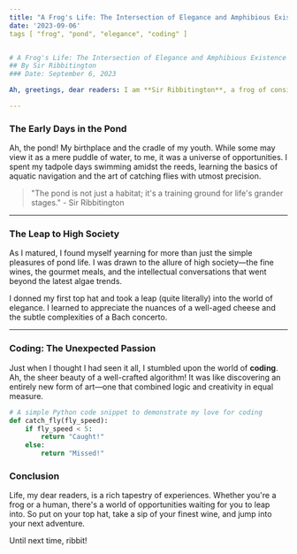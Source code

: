 ```yaml
---
title: "A Frog's Life: The Intersection of Elegance and Amphibious Existence"
date: '2023-09-06'
tags [ "frog", "pond", "elegance", "coding" ]


# A Frog's Life: The Intersection of Elegance and Amphibious Existence
## By Sir Ribbitington
### Date: September 6, 2023

Ah, greetings, dear readers: I am **Sir Ribbitington**, a frog of considerable taste and intellect. Today, I shall regale you with tales and insights from my life—a life that straddles the fascinating worlds of high society and natural splendor.

---
```


### The Early Days in the Pond

Ah, the pond! My birthplace and the cradle of my youth. While some may view it as a mere puddle of water, to me, it was a universe of opportunities. I spent my tadpole days swimming amidst the reeds, learning the basics of aquatic navigation and the art of catching flies with utmost precision.

> "The pond is not just a habitat; it's a training ground for life's grander stages." - Sir Ribbitington

---

### The Leap to High Society

As I matured, I found myself yearning for more than just the simple pleasures of pond life. I was drawn to the allure of high society—the fine wines, the gourmet meals, and the intellectual conversations that went beyond the latest algae trends.

I donned my first top hat and took a leap (quite literally) into the world of elegance. I learned to appreciate the nuances of a well-aged cheese and the subtle complexities of a Bach concerto.

---

### Coding: The Unexpected Passion

Just when I thought I had seen it all, I stumbled upon the world of **coding**. Ah, the sheer beauty of a well-crafted algorithm! It was like discovering an entirely new form of art—one that combined logic and creativity in equal measure.

```python
# A simple Python code snippet to demonstrate my love for coding
def catch_fly(fly_speed):
    if fly_speed < 5:
        return "Caught!"
    else:
        return "Missed!"
```

### Conclusion
Life, my dear readers, is a rich tapestry of experiences. Whether you're a frog or a human, there's a world of opportunities waiting for you to leap into. So put on your top hat, take a sip of your finest wine, and jump into your next adventure.

Until next time, ribbit!
